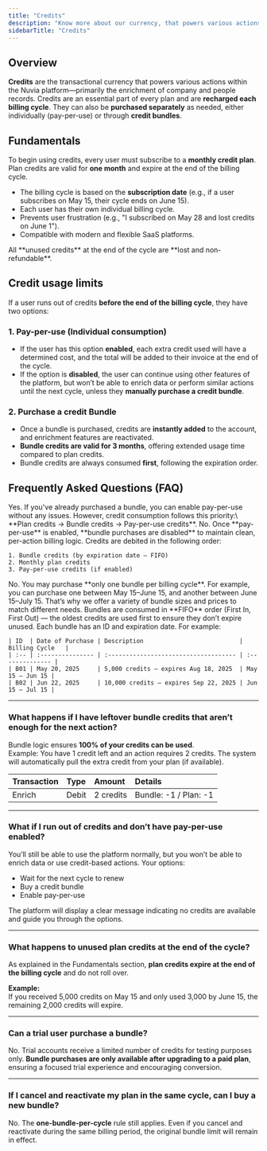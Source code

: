 ```yaml
---
title: "Credits"
description: "Know more about our currency, that powers various actions within the platform"
sidebarTitle: "Credits"
---
```


## Overview

**Credits** are the transactional currency that powers various actions within the Nuvia platform—primarily the enrichment of company and people records. Credits are an essential part of every plan and are **recharged each billing cycle**. They can also be **purchased separately** as needed, either individually (pay-per-use) or through **credit bundles**.

## Fundamentals

To begin using credits, every user must subscribe to a **monthly credit plan**. Plan credits are valid for **one month** and expire at the end of the billing cycle.

- The billing cycle is based on the **subscription date** (e.g., if a user subscribes on May 15, their cycle ends on June 15).
- Each user has their own individual billing cycle.
- Prevents user frustration (e.g., "I subscribed on May 28 and lost credits on June 1").
- Compatible with modern and flexible SaaS platforms.

<Note>
  All **unused credits** at the end of the cycle are **lost and non-refundable**.
</Note>

## Credit usage limits

If a user runs out of credits **before the end of the billing cycle**, they have two options:

### 1. Pay-per-use (Individual consumption)

- If the user has this option **enabled**, each extra credit used will have a determined cost, and the total will be added to their invoice at the end of the cycle.
- If the option is **disabled**, the user can continue using other features of the platform, but won’t be able to enrich data or perform similar actions until the next cycle, unless they **manually purchase a credit bundle**.

### 2. Purchase a credit Bundle

- Once a bundle is purchased, credits are **instantly added** to the account, and enrichment features are reactivated.
- **Bundle credits are valid for 3 months**, offering extended usage time compared to plan credits.
- Bundle credits are always consumed **first**, following the expiration order.

## Frequently Asked Questions (FAQ)

<AccordionGroup>
  <Accordion title="Can I purchase a bundle and also have pay-per-use credits enabled?" defaultOpen iconType="regular">
    Yes. If you've already purchased a bundle, you can enable pay-per-use without any issues. However, credit consumption follows this priority:\
    **Plan credits → Bundle credits → Pay-per-use credits**.
  </Accordion>
  <Accordion title="Can I enable pay-per-use and buy bundles at the same time?" iconType="regular">
    No. Once **pay-per-use** is enabled, **bundle purchases are disabled** to maintain clean, per-action billing logic.
  </Accordion>
  <Accordion title="What is the credit consumption order?">
    Credits are debited in the following order:

    1. Bundle credits (by expiration date – FIFO)
    2. Monthly plan credits
    3. Pay-per-use credits (if enabled)
  </Accordion>
  <Accordion title="Can I purchase multiple bundles in the same billing cycle?" iconType="regular">
    No. You may purchase **only one bundle per billing cycle**. For example, you can purchase one between May 15–June 15, and another between June 15–July 15. That’s why we offer a variety of bundle sizes and prices to match different needs.
  </Accordion>
  <Accordion title="How does the system choose which bundle to consume first?">
    Bundles are consumed in **FIFO** order (First In, First Out) — the oldest credits are used first to ensure they don’t expire unused.
  </Accordion>
  <Accordion title="Can bundle credits accumulate over time?">
    Each bundle has an ID and expiration date. For example:

    | ID  | Date of Purchase | Description                           | Billing Cycle   |
    | :-- | :--------------- | :------------------------------------ | :-------------- |
    | B01 | May 20, 2025     | 5,000 credits – expires Aug 18, 2025  | May 15 – Jun 15 |
    | B02 | Jun 22, 2025     | 10,000 credits – expires Sep 22, 2025 | Jun 15 – Jul 15 |
  </Accordion>
</AccordionGroup>

---

### What happens if I have leftover bundle credits that aren’t enough for the next action?

Bundle logic ensures **100% of your credits can be used**.\
Example: You have 1 credit left and an action requires 2 credits. The system will automatically pull the extra credit from your plan (if available).

| Transaction | Type  | Amount    | Details               |
| :---------- | :---- | :-------- | :-------------------- |
| Enrich      | Debit | 2 credits | Bundle: -1 / Plan: -1 |

---

### What if I run out of credits and don’t have pay-per-use enabled?

You’ll still be able to use the platform normally, but you won’t be able to enrich data or use credit-based actions. Your options:

- Wait for the next cycle to renew
- Buy a credit bundle
- Enable pay-per-use

The platform will display a clear message indicating no credits are available and guide you through the options.

---

### What happens to unused plan credits at the end of the cycle?

As explained in the Fundamentals section, **plan credits expire at the end of the billing cycle** and do not roll over.

**Example:**\
If you received 5,000 credits on May 15 and only used 3,000 by June 15, the remaining 2,000 credits will expire.

---

### Can a trial user purchase a bundle?

No. Trial accounts receive a limited number of credits for testing purposes only. **Bundle purchases are only available after upgrading to a paid plan**, ensuring a focused trial experience and encouraging conversion.

---

### If I cancel and reactivate my plan in the same cycle, can I buy a new bundle?

No. The **one-bundle-per-cycle** rule still applies. Even if you cancel and reactivate during the same billing period, the original bundle limit will remain in effect.